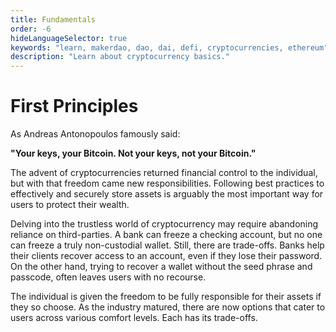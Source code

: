 ```yaml
---
title: Fundamentals
order: -6
hideLanguageSelector: true
keywords: "learn, makerdao, dao, dai, defi, cryptocurrencies, ethereum"
description: "Learn about cryptocurrency basics."
---
```


# First Principles

As Andreas Antonopoulos famously said:

**"Your keys, your Bitcoin. Not your keys, not your Bitcoin."**

The advent of cryptocurrencies returned financial control to the individual, but with that freedom came new responsibilities. Following best practices to effectively and securely store assets is arguably the most important way for users to protect their wealth.

Delving into the trustless world of cryptocurrency may require abandoning reliance on third-parties. A bank can freeze a checking account, but no one can freeze a truly non-custodial wallet. Still, there are trade-offs. Banks help their clients recover access to an account, even if they lose their password. On the other hand, trying to recover a wallet without the seed phrase and passcode, often leaves users with no recourse.

The individual is given the freedom to be fully responsible for their assets if they so choose. As the industry matured, there are now options that cater to users across various comfort levels. Each has its trade-offs.
